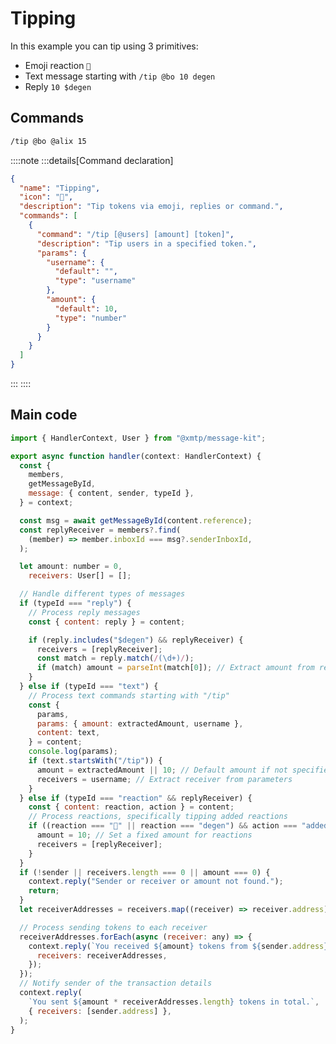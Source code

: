# Tipping

In this example you can tip using 3 primitives:

- Emoji reaction `🎩`
- Text message starting with `/tip @bo 10 degen`
- Reply `10 $degen`

## Commands

```bash [cmd]
/tip @bo @alix 15
```

::::note
:::details[Command declaration]

```json
{
  "name": "Tipping",
  "icon": "🎩",
  "description": "Tip tokens via emoji, replies or command.",
  "commands": [
    {
      "command": "/tip [@users] [amount] [token]",
      "description": "Tip users in a specified token.",
      "params": {
        "username": {
          "default": "",
          "type": "username"
        },
        "amount": {
          "default": 10,
          "type": "number"
        }
      }
    }
  ]
}
```

:::
::::

## Main code

```jsx [src/handler/tipping.ts]
import { HandlerContext, User } from "@xmtp/message-kit";

export async function handler(context: HandlerContext) {
  const {
    members,
    getMessageById,
    message: { content, sender, typeId },
  } = context;

  const msg = await getMessageById(content.reference);
  const replyReceiver = members?.find(
    (member) => member.inboxId === msg?.senderInboxId,
  );

  let amount: number = 0,
    receivers: User[] = [];

  // Handle different types of messages
  if (typeId === "reply") {
    // Process reply messages
    const { content: reply } = content;

    if (reply.includes("$degen") && replyReceiver) {
      receivers = [replyReceiver];
      const match = reply.match(/(\d+)/);
      if (match) amount = parseInt(match[0]); // Extract amount from reply
    }
  } else if (typeId === "text") {
    // Process text commands starting with "/tip"
    const {
      params,
      params: { amount: extractedAmount, username },
      content: text,
    } = content;
    console.log(params);
    if (text.startsWith("/tip")) {
      amount = extractedAmount || 10; // Default amount if not specified
      receivers = username; // Extract receiver from parameters
    }
  } else if (typeId === "reaction" && replyReceiver) {
    const { content: reaction, action } = content;
    // Process reactions, specifically tipping added reactions
    if ((reaction === "🎩" || reaction === "degen") && action === "added") {
      amount = 10; // Set a fixed amount for reactions
      receivers = [replyReceiver];
    }
  }
  if (!sender || receivers.length === 0 || amount === 0) {
    context.reply("Sender or receiver or amount not found.");
    return;
  }
  let receiverAddresses = receivers.map((receiver) => receiver.address);

  // Process sending tokens to each receiver
  receiverAddresses.forEach(async (receiver: any) => {
    context.reply(`You received ${amount} tokens from ${sender.address}.`, {
      receivers: receiverAddresses,
    });
  });
  // Notify sender of the transaction details
  context.reply(
    `You sent ${amount * receiverAddresses.length} tokens in total.`,
    { receivers: [sender.address] },
  );
}
```
